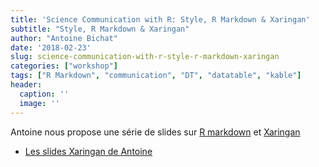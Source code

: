 ```yaml
---
title: 'Science Communication with R: Style, R Markdown & Xaringan'
subtitle: "Style, R Markdown & Xaringan"
author: "Antoine Bichat"
date: '2018-02-23'
slug: science-communication-with-r-style-r-markdown-xaringan
categories: ["workshop"]
tags: ["R Markdown", "communication", "DT", "datatable", "kable"]
header:
  caption: ''
  image: ''
---
```


Antoine nous propose une série de slides sur [R markdown](https://rmarkdown.rstudio.com/) et [Xaringan](https://slides.yihui.name/xaringan/#1) 

- [Les slides Xaringan de Antoine](https://abichat.github.io/Slides/ScienceCommunicationSOTR/ScienceCommunicationSOTR.html)
